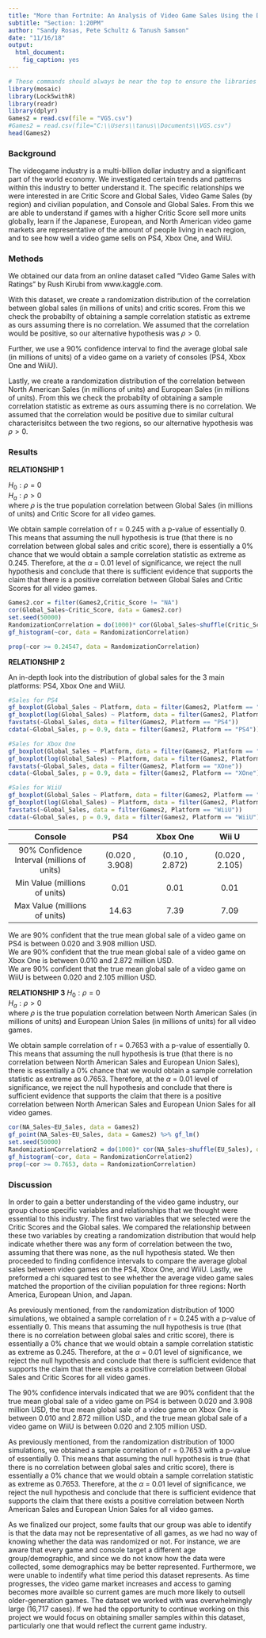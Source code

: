 ```yaml
---
title: "More than Fortnite: An Analysis of Video Game Sales Using the Dataset *Video Game Sales with Ratings* by Rush Kirub"
subtitle: "Section: 1:20PM"
author: "Sandy Rosas, Pete Schultz & Tanush Samson"
date: "11/16/18"
output: 
  html_document: 
    fig_caption: yes
---
```



```r
# These commands should always be near the top to ensure the libraries are loaded before the analysis.
library(mosaic)
library(Lock5withR)
library(readr)
library(dplyr)
Games2 = read.csv(file = "VGS.csv")
#Games2 = read.csv(file="C:\\Users\\tanus\\Documents\\VGS.csv")
head(Games2)
```

### Background
The videogame industry is a multi-billion dollar industry and a significant part of the world economy. We investigated certain trends and patterns within this industry to better understand it. The specific relationships we were interested in are Critic Score and Global Sales, Video Game Sales (by region) and civilian population, and Console and Global Sales. From this we are able to understand if games with a higher Critic Score sell more units globally, learn if the Japanese, European, and North American video game markets are representative of the amount of people living in each region, and to see how well a video game sells on PS4, Xbox One, and WiiU.


### Methods
We obtained our data from an online dataset called "Video Game Sales with Ratings" by Rush Kirubi from www.kaggle.com.  

With this dataset, we create a randomization distribution of the correlation between global sales (in millions of units) and critic scores. From this we check the probabilty of obtaining a sample correlation statistic as extreme as ours assuming there is no correlation. We assumed that the correlation would be positive, so our alternative hypothesis was $\rho > 0$.

Further, we use a 90% confidence interval to find the average global sale (in millions of units) of a video game on a variety of consoles (PS4, Xbox One and WiiU).  

Lastly,  we create a randomization distribution of the correlation between North American Sales (in millions of units) and European Sales (in millions of units). From this we check the probabilty of obtaining a sample correlation statistic as extreme as ours assuming there is no correlation. We assumed that the correlation would be positive due to similar cultural characterisitcs between the two regions, so our alternative hypothesis was $\rho > 0$.      



### Results

**RELATIONSHIP 1**  

$H_0: \rho = 0$  
$H_a: \rho > 0$  
where $\rho$ is the true population correlation between Global Sales (in millions of units) and Critic Score for all video games.

We obtain sample correlation of r = 0.245 with a p-value of essentially 0. This means that assuming the null hypothesis is true (that there is no correlation between global sales and critic score), there is essentially a 0% chance that we would obtain a sample correlation statistic as extreme as 0.245. Therefore, at the $\alpha$ = 0.01 level of significance, we reject the null hypothesis and conclude that there is sufficient evidence that supports the claim that there is a positive correlation between Global Sales and Critic Scores for all video games.  

```r
Games2.cor = filter(Games2,Critic_Score != "NA")
cor(Global_Sales~Critic_Score, data = Games2.cor)
set.seed(50000)
RandomizationCorrelation = do(1000)* cor(Global_Sales~shuffle(Critic_Score), data = Games2.cor)
gf_histogram(~cor, data = RandomizationCorrelation)
```
```r
prop(~cor >= 0.24547, data = RandomizationCorrelation)
```


**RELATIONSHIP 2**
 
An in-depth look into the distribution of global sales for the 3 main platforms: PS4, Xbox One and WiiU.

```r
#Sales for PS4
gf_boxplot(Global_Sales ~ Platform, data = filter(Games2, Platform == "PS4"))
gf_boxplot(log(Global_Sales) ~ Platform, data = filter(Games2, Platform == "PS4"))
favstats(~Global_Sales, data = filter(Games2, Platform == "PS4"))
cdata(~Global_Sales, p = 0.9, data = filter(Games2, Platform == "PS4"))
```

```r
#Sales for Xbox One
gf_boxplot(Global_Sales ~ Platform, data = filter(Games2, Platform == "XOne"))
gf_boxplot(log(Global_Sales) ~ Platform, data = filter(Games2, Platform == "XOne"))
favstats(~Global_Sales, data = filter(Games2, Platform == "XOne"))
cdata(~Global_Sales, p = 0.9, data = filter(Games2, Platform == "XOne"))
```

```r
#Sales for WiiU
gf_boxplot(Global_Sales ~ Platform, data = filter(Games2, Platform == "WiiU"))
gf_boxplot(log(Global_Sales) ~ Platform, data = filter(Games2, Platform == "WiiU"))
favstats(~Global_Sales, data = filter(Games2, Platform == "WiiU"))
cdata(~Global_Sales, p = 0.9, data = filter(Games2, Platform == "WiiU"))
```


|         Console         |       PS4       |    Xbox One    |      Wii U      |
|:-----------------------:|:---------------:|:--------------:|:---------------:|
| 90% Confidence Interval (millions of units) | (0.020 , 3.908) | (0.10 , 2.872) | (0.020 , 2.105) |
|        Min Value  (millions of units)      |       0.01      |      0.01      |       0.01      |
|        Max Value   (millions of units)     |      14.63      |      7.39      |       7.09      |   

We are 90% confident that the true mean global sale of a video game on PS4 is between 0.020 and 3.908 million USD.  
We are 90% confident that the true mean global sale of a video game on Xbox One is between 0.010 and 2.872 million USD.  
We are 90% confident that the true mean global sale of a video game on WiiU is between 0.020 and 2.105 million USD.  


**RELATIONSHIP 3**
$H_0: \rho = 0$  
$H_a: \rho > 0$  
where $\rho$ is the true population correlation between North American Sales (in millions of units) and European Union Sales (in millions of units) for all video games.  

We obtain sample correlation of r = 0.7653 with a p-value of essentially 0. This means that assuming the null hypothesis is true (that there is no correlation between North American Sales and European Union Sales), there is essentially a 0% chance that we would obtain a sample correlation statistic as extreme as 0.7653. Therefore, at the $\alpha$ = 0.01 level of significance, we reject the null hypothesis and conclude that there is sufficient evidence that supports the claim that there is a positive correlation between North American Sales and European Union Sales for all video games.  
```r
cor(NA_Sales~EU_Sales, data = Games2)
gf_point(NA_Sales~EU_Sales, data = Games2) %>% gf_lm()
set.seed(50000)
RandomizationCorrelation2 = do(1000)* cor(NA_Sales~shuffle(EU_Sales), data = Games2)
gf_histogram(~cor, data = RandomizationCorrelation2)
prop(~cor >= 0.7653, data = RandomizationCorrelation)
```


### Discussion
In order to gain a better understanding of the video game industry, our group chose specific variables and relationships that we thought were essential to this industry. The first two variables that we selected were the Critic Scores and the Global sales. We compared the relationship between these two variables by creating a randomization distribution that would help indicate whether there was any form of correlation between the two, assuming that there was none, as the null hypothesis stated. We then proceeded to finding confidence intervals to compare the average global sales between video games on the PS4, Xbox One, and WiiU. Lastly, we preformed a chi squared test to see whether the average video game sales matched the proportion of the civilian population for three regions: North America, European Union, and Japan. 

As previously mentioned, from the randomization distribution of 1000 simulations, we obtained a sample correlation of r = 0.245 with a p-value of essentially 0. This means that assuming the null hypothesis is true (that there is no correlation between global sales and critic score), there is essentially a 0% chance that we would obtain a sample correlation statistic as extreme as 0.245. Therefore, at the $\alpha$ = 0.01 level of significance, we reject the null hypothesis and conclude that there is sufficient evidence that supports the claim that there exists a positive correlation between Global Sales and Critic Scores for all video games.  

The 90% confidence intervals indicated that we are 90% confident that the true mean global sale of a video game on PS4 is between 0.020 and 3.908 million USD, the true mean global sale of a video game on Xbox One is between 0.010 and 2.872 million USD., and the true mean global sale of a video game on WiiU is between 0.020 and 2.105 million USD.  

As previously mentioned, from the randomization distribution of 1000 simulations, we obtained a sample correlation of r = 0.7653 with a p-value of essentially 0. This means that assuming the null hypothesis is true (that there is no correlation between global sales and critic score), there is essentially a 0% chance that we would obtain a sample correlation statistic as extreme as 0.7653. Therefore, at the $\alpha$ = 0.01 level of significance, we reject the null hypothesis and conclude that there is sufficient evidence that supports the claim that there exists a positive correlation between North American Sales and European Union Sales for all video games. 

As we finalized our project, some faults that our group was able to identify is that the data may not be representative of all games, as we had no way of knowing whether the data was randomized or not. For instance, we are aware that every game and console target a different age group/demographic, and since we do not know how the data were collected, some demographics may be better represented.  Furthermore, we were unable to indentify what time period this dataset represents. As time progresses, the video game market increases and access to gaming becomes more availble so current games are much more likely to outsell older-generation games. The dataset we worked with was overwhelmingly large (16,717 cases). If we had the opportunity to continue working on this project we would focus on obtaining smaller samples within this dataset, particularly one that would reflect the current game industry. 
